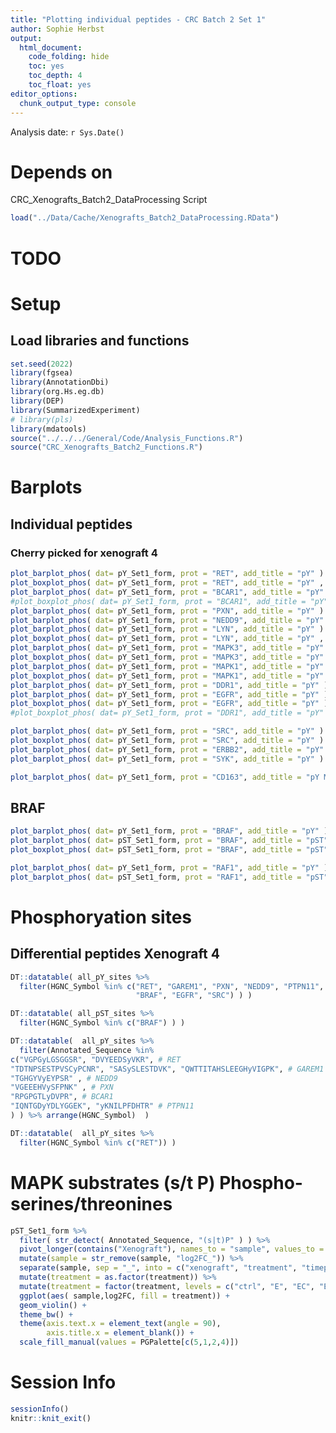 ```yaml
---
title: "Plotting individual peptides - CRC Batch 2 Set 1"
author: Sophie Herbst
output:
  html_document:
    code_folding: hide
    toc: yes
    toc_depth: 4
    toc_float: yes
editor_options: 
  chunk_output_type: console
---
```

Analysis date: `r Sys.Date()`

# Depends on
CRC_Xenografts_Batch2_DataProcessing Script

```r
load("../Data/Cache/Xenografts_Batch2_DataProcessing.RData")
```

# TODO

# Setup
## Load libraries and functions
```r
set.seed(2022)
library(fgsea)
library(AnnotationDbi)
library(org.Hs.eg.db)
library(DEP)
library(SummarizedExperiment)
# library(pls)
library(mdatools)
source("../../../General/Code/Analysis_Functions.R")
source("CRC_Xenografts_Batch2_Functions.R")
```

# Barplots

## Individual peptides
### Cherry picked for xenograft 4
```r
plot_barplot_phos( dat= pY_Set1_form, prot = "RET", add_title = "pY" )
plot_boxplot_phos( dat= pY_Set1_form, prot = "RET", add_title = "pY" , specific_peptide = "RRDyLDLAASTPSDSLIYDDGLSEEETPLVDCNNAPLPR")
plot_barplot_phos( dat= pY_Set1_form, prot = "BCAR1", add_title = "pY" )
#plot_boxplot_phos( dat= pY_Set1_form, prot = "BCAR1", add_title = "pY" , specific_peptide = "HLLAPGPQDIyDVPPVR")
plot_barplot_phos( dat= pY_Set1_form, prot = "PXN", add_title = "pY" )
plot_barplot_phos( dat= pY_Set1_form, prot = "NEDD9", add_title = "pY" )
plot_barplot_phos( dat= pY_Set1_form, prot = "LYN", add_title = "pY" )
plot_boxplot_phos( dat= pY_Set1_form, prot = "LYN", add_title = "pY" , specific_peptide = "AEERPTFDYLQSVLDDFyTATEGQYQQQP")
plot_barplot_phos( dat= pY_Set1_form, prot = "MAPK3", add_title = "pY" )
plot_boxplot_phos( dat= pY_Set1_form, prot = "MAPK3", add_title = "pY" , specific_peptide = "IADPEHDHTGFLtEyVATR")
plot_barplot_phos( dat= pY_Set1_form, prot = "MAPK1", add_title = "pY" )
plot_boxplot_phos( dat= pY_Set1_form, prot = "MAPK1", add_title = "pY" , specific_peptide = "VADPDHDHTGFLtEyVATR")
plot_barplot_phos( dat= pY_Set1_form, prot = "DDR1", add_title = "pY" )
plot_barplot_phos( dat= pY_Set1_form, prot = "EGFR", add_title = "pY" )
plot_boxplot_phos( dat= pY_Set1_form, prot = "EGFR", add_title = "pY" )
#plot_boxplot_phos( dat= pY_Set1_form, prot = "DDR1", add_title = "pY" , specific_peptide = "")

plot_barplot_phos( dat= pY_Set1_form, prot = "SRC", add_title = "pY" )
plot_boxplot_phos( dat= pY_Set1_form, prot = "SRC", add_title = "pY" )
plot_barplot_phos( dat= pY_Set1_form, prot = "ERBB2", add_title = "pY" )
plot_barplot_phos( dat= pY_Set1_form, prot = "SYK", add_title = "pY" )

plot_barplot_phos( dat= pY_Set1_form, prot = "CD163", add_title = "pY Monocyte/macrophage marker" )
```

## BRAF
```r
plot_barplot_phos( dat= pY_Set1_form, prot = "BRAF", add_title = "pY" )
plot_barplot_phos( dat= pST_Set1_form, prot = "BRAF", add_title = "pST" )
plot_boxplot_phos( dat= pST_Set1_form, prot = "BRAF", add_title = "pST" )

plot_barplot_phos( dat= pY_Set1_form, prot = "RAF1", add_title = "pY" )
plot_barplot_phos( dat= pST_Set1_form, prot = "RAF1", add_title = "pST" )
```

# Phosphoryation sites
## Differential peptides Xenograft 4
```r
DT::datatable( all_pY_sites %>% 
  filter(HGNC_Symbol %in% c("RET", "GAREM1", "PXN", "NEDD9", "PTPN11", "BCAR1", 
                            "BRAF", "EGFR", "SRC") ) )

DT::datatable( all_pST_sites %>% 
  filter(HGNC_Symbol %in% c("BRAF") ) )

DT::datatable(  all_pY_sites %>% 
  filter(Annotated_Sequence %in%
c("VGPGyLGSGGSR", "DVYEEDSyVKR", # RET
"TDTNPSESTPVSCyPCNR", "SASySLESTDVK", "QWTTITAHSLEEGHyVIGPK", # GAREM1
"TGHGYVyEYPSR" , # NEDD9
"VGEEEHVySFPNK" , # PXN
"RPGPGTLyDVPR", # BCAR1
"IQNTGDyYDLYGGEK", "yKNILPFDHTR" # PTPN11
) ) %>% arrange(HGNC_Symbol)  )

DT::datatable(  all_pY_sites %>% 
  filter(HGNC_Symbol %in% c("RET")) )
```

# MAPK substrates (s/t P) Phospho-serines/threonines
```r
pST_Set1_form %>%
  filter( str_detect( Annotated_Sequence, "(s|t)P" ) ) %>%
  pivot_longer(contains("Xenograft"), names_to = "sample", values_to = "log2FC") %>%
  mutate(sample = str_remove(sample, "log2FC_")) %>%
  separate(sample, sep = "_", into = c("xenograft", "treatment", "timepoint", "replicate", "set"  ), remove = F) %>%
  mutate(treatment = as.factor(treatment)) %>%
  mutate(treatment = factor(treatment, levels = c("ctrl", "E", "EC", "EBC"))) %>%
  ggplot(aes( sample,log2FC, fill = treatment)) +
  geom_violin() +
  theme_bw() +
  theme(axis.text.x = element_text(angle = 90),
        axis.title.x = element_blank()) +
  scale_fill_manual(values = PGPalette[c(5,1,2,4)]) 
```

# Session Info
```r
sessionInfo()
knitr::knit_exit()
```
